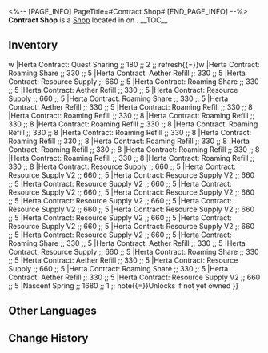 <%-- [PAGE_INFO]
PageTitle=#Contract Shop#
[END_PAGE_INFO] --%>
{{Stub}}
{{Location Infobox
|title    = {{Icon/White|Icon Shop Payment.png}} Contract Shop
|image    = Shop Contract Shop.png
|type     = Shop
|world    = <!--to be added-->
|region   = 
|area     = <!--to be added-->
|subarea  = 
}}
{{Description|{{tx}}}}
'''Contract Shop''' is a [[Shop]] located in <!--area--> on <!--world-->.
<!--
It is operated by [[<shopkeeper>]].
-->
__TOC__

==Inventory==
{{Shop|shop=Contract Shop|currency=Oneiric Shard|refresh=1|note=1|total=1
|The Herta Contract: Strategic Cooperation ;; 2680 ;; 2
|The Herta Contract: Strategic Cooperation ;; 2680 ;; 2
|The Herta Contract: Strategic Cooperation ;; 2680 ;; 2
|The Herta Contract: Strategic Support ;; 720 ;; 5
|The Herta Contract: Strategic Support ;; 720 ;; 5
|The Herta Contract: Strategic Support ;; 720 ;; 5
|Herta Contract: Trailblaze Aid ;; 880 ;; 1
|Herta Contract: Fuel Refill ;; 240 ;; 1 ;; refresh{{=}}w
|Herta Contract: Quest Sharing ;; 180 ;; 2 ;; refresh{{=}}w
|Herta Contract: Roaming Share ;; 330 ;; 5
|Herta Contract: Aether Refill ;; 330 ;; 5
|Herta Contract: Resource Supply ;; 660 ;; 5
|Herta Contract: Roaming Share ;; 330 ;; 5
|Herta Contract: Aether Refill ;; 330 ;; 5
|Herta Contract: Resource Supply ;; 660 ;; 5
|Herta Contract: Roaming Share ;; 330 ;; 5
|Herta Contract: Aether Refill ;; 330 ;; 5
|Herta Contract: Roaming Refill ;; 330 ;; 8
|Herta Contract: Roaming Refill ;; 330 ;; 8
|Herta Contract: Roaming Refill ;; 330 ;; 8
|Herta Contract: Roaming Refill ;; 330 ;; 8
|Herta Contract: Roaming Refill ;; 330 ;; 8
|Herta Contract: Roaming Refill ;; 330 ;; 8
|Herta Contract: Roaming Refill ;; 330 ;; 8
|Herta Contract: Roaming Refill ;; 330 ;; 8
|Herta Contract: Roaming Refill ;; 330 ;; 8
|Herta Contract: Roaming Refill ;; 330 ;; 8
|Herta Contract: Roaming Refill ;; 330 ;; 8
|Herta Contract: Roaming Refill ;; 330 ;; 8
|Herta Contract: Resource Supply ;; 660 ;; 5
|Herta Contract: Resource Supply V2 ;; 660 ;; 5
|Herta Contract: Resource Supply V2 ;; 660 ;; 5
|Herta Contract: Resource Supply V2 ;; 660 ;; 5
|Herta Contract: Resource Supply V2 ;; 660 ;; 5
|Herta Contract: Resource Supply V2 ;; 660 ;; 5
|Herta Contract: Resource Supply V2 ;; 660 ;; 5
|Herta Contract: Resource Supply V2 ;; 660 ;; 5
|Herta Contract: Resource Supply V2 ;; 660 ;; 5
|Herta Contract: Resource Supply V2 ;; 660 ;; 5
|Herta Contract: Resource Supply V2 ;; 660 ;; 5
|Herta Contract: Resource Supply V2 ;; 660 ;; 5
|Herta Contract: Resource Supply V2 ;; 660 ;; 5
|Herta Contract: Roaming Share ;; 330 ;; 5
|Herta Contract: Aether Refill ;; 330 ;; 5
|Herta Contract: Resource Supply ;; 660 ;; 5
|Herta Contract: Roaming Share ;; 330 ;; 5
|Herta Contract: Aether Refill ;; 330 ;; 5
|Herta Contract: Resource Supply ;; 660 ;; 5
|Herta Contract: Roaming Share ;; 330 ;; 5
|Herta Contract: Aether Refill ;; 330 ;; 5
|Herta Contract: Resource Supply V2 ;; 660 ;; 5
|Nascent Spring ;; 1680 ;; 1 ;; note{{=}}Unlocks if not yet owned
}}
<!--
==Location==
{{Map Embed|<map name>|<marker id>}}
--><!--
==Achievements==
{{Achievements by Category Table|topic=Contract Shop}}
-->
==Other Languages==
{{Other Languages
|en   = Contract Shop
|zhs  = 协议商店
|zht  = 協議商店
|ja   = 協定ショップ
|ko   = 협의 상점
|es   = Contratos de Herta
|fr   = Contrats
|ru   = Контракты
|th   = ร้านพันธสัญญา
|vi   = Tiệm Hiệp Thương
|de   = Vertragsgeschäft
|id   = Toko Perjanjian
|pt   = Loja de Contratos
}}

==Change History==
{{Change History|1.0}}
